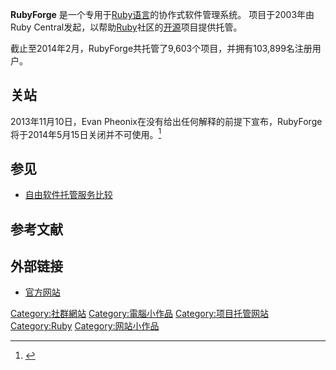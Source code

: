 {{expand|time=2016-12-26T11:43:24+00:00}}
'''RubyForge''' 是一个专用于[[Ruby|Ruby语言]]的协作式软件管理系统。 项目于2003年由Ruby Central发起，以帮助[[Ruby|Ruby]]社区的[[开源|开源]]项目提供托管。

截止至2014年2月，RubyForge共托管了9,603个项目，并拥有103,899名注册用户。

== 关站 ==
2013年11月10日，Evan Pheonix在没有给出任何解释的前提下宣布，RubyForge将于2014年5月15日关闭并不可使用。<ref name="tw_close">{{cite web|url=https://twitter.com/evanphx/status/399552820380053505|title=Announced today that we're sunsetting RubyForge. Last day will be May 15th. Begin your data migration now!|accessdate=14 October 2015|publisher=Twitter|archive-date=2016-03-10|archive-url=https://web.archive.org/web/20160310004140/https://twitter.com/evanphx/status/399552820380053505|dead-url=no}}</ref>

== 参见 ==
* [[自由软件托管服务比较|自由软件托管服务比较]]

== 参考文献 ==
{{reflist}}

== 外部链接 ==
* [https://web.archive.org/web/20060812164344/http://rubyforge.org/ 官方网站]
[[Category:社群網站|Category:社群網站]]
[[Category:電腦小作品|Category:電腦小作品]]
[[Category:项目托管网站|Category:项目托管网站]]
[[Category:Ruby|Category:Ruby]]
[[Category:网站小作品|Category:网站小作品]]